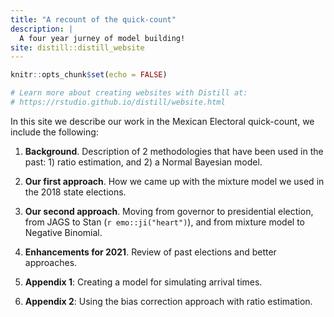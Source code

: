 ```yaml
---
title: "A recount of the quick-count"
description: |
  A four year jurney of model building!
site: distill::distill_website
---
```


```r
knitr::opts_chunk$set(echo = FALSE)

# Learn more about creating websites with Distill at:
# https://rstudio.github.io/distill/website.html

```

In this site we describe our work in the Mexican Electoral quick-count, 
we include the following:

1. **Background**. Description of 2 methodologies that have been used in the past: 1) ratio estimation, and 2) a Normal Bayesian model.

2. **Our first approach**. How we came up with the mixture model we used in the
2018 state elections.

3. **Our second approach**. Moving from governor to presidential election, 
from JAGS to Stan (`r emo::ji("heart")`), and from mixture model to Negative Binomial.


4. **Enhancements for 2021**. Review of past elections and better approaches.

5. **Appendix 1**: Creating a model for simulating arrival times.

6. **Appendix 2**: Using the bias correction approach with ratio estimation.
